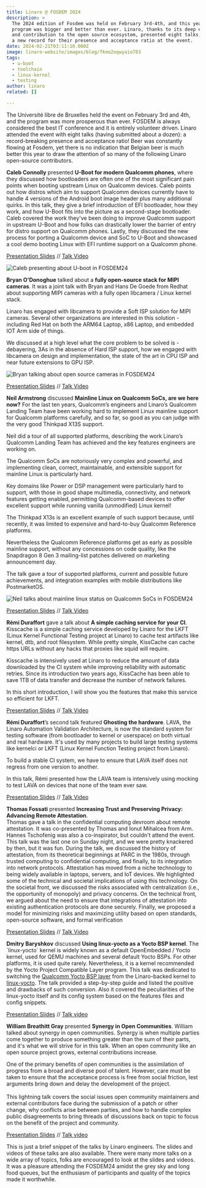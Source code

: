 ```yaml
---
title: Linaro @ FOSDEM 2024
description: >
  The 2024 edition of Fosdem was held on February 3rd-4th, and this year’s
  program was bigger and better than ever. Linaro, thanks to its deep expertise
  and contribution to the open source ecosystem, presented eight talks, setting
  a new record for their presence and acceptance ratio at the event.
date: 2024-02-21T03:11:10.000Z
image: linaro-website/images/blog/fkmo2oqwyaio783
tags:
  - u-boot
  - toolchain
  - linux-kernel
  - testing
author: linaro
related: []

---
```


The Université libre de Bruxelles held the event on February 3rd and 4th, and the program was more prosperous than ever. FOSDEM is always considered the best IT conference and it is entirely volunteer driven. Linaro attended the event with eight talks (having submitted about a dozen): a record-breaking presence and acceptance ratio! Beer was constantly flowing at Fosdem, yet there is no indication that Belgian beer is much better this year to draw the attention of so many of the following Linaro open-source contributors.

**Caleb Connolly** presented **U-Boot for modern Qualcomm phones**, where they discussed how bootloaders are often one of the most significant pain points when booting upstream Linux on Qualcomm devices. Caleb points out how distros which aim to support Qualcomm devices currently have to handle 4 versions of the Android boot image header plus many additional quirks. In this talk, they give a brief introduction of EFI bootloader, how they work, and how U-Boot fits into the picture as a second-stage bootloader. Caleb covered the work they've been doing to improve Qualcomm support in upstream U-Boot and how folks can drastically lower the barrier of entry for distro support on Qualcomm phones. Lastly, they discussed the new process for porting a Qualcomm device and SoC to U-Boot and showcased a cool demo booting Linux with EFI runtime support on a Qualcomm phone.

[Presentation Slides](https://fosdem.org/2024/events/attachments/fosdem-2024-1716-u-boot-for-modern-qualcomm-phones/slides/22104/fosdem24_aDevbas.pdf) // [Talk Video](https://ftp.belnet.be/mirror/FOSDEM/video/2024/h1309/fosdem-2024-1716-u-boot-for-modern-qualcomm-phones.av1.webm)

![Caleb presenting about U-boot in FOSDEM24](/linaro-website/images/blog/u-boot-for-modern)

**Bryan O'Donoghue** talked about a **fully open-source stack for MIPI cameras**. It was a joint talk with Bryan and Hans De Goede from Redhat about supporting MIPI cameras with a fully open libcamera / Linux kernel stack.

Linaro has engaged with libcamera to provide a Soft ISP solution for MIPI cameras. Several other organizations are interested in this solution - including Red Hat on both the ARM64 Laptop, x86 Laptop, and embedded IOT Arm side of things.

We discussed at a high level what the core problem to be solved is - debayering, 3As in the absence of Hard ISP support, how we engaged with libcamera on design and implementation, the state of the art in CPU ISP and near future extensions to GPU ISP.

![Bryan talking about open source cameras in FOSDEM24](/linaro-website/images/blog/a-fully-open-source-stack-for-mipi-cameras.-fosdem24)

[Presentation Slides](https://fosdem.org/2024/events/attachments/fosdem-2024-3013-a-fully-open-source-stack-for-mipi-cameras/slides/22223/A_fully_open_source_stack_for_MIPI_cameras_-_FO_dhMg1oP.pdf) // [Talk Video](https://video.fosdem.org/2024/ud2120/fosdem-2024-3013-a-fully-open-source-stack-for-mipi-cameras.av1.webm)

**Neil Armstrong** discussed **Mainline Linux on Qualcomm SoCs, are we here now?** For the last ten years, Qualcomm’s engineers and Linaro’s Qualcomm Landing Team have been working hard to implement Linux mainline support for Qualcomm platforms carefully, and so far, so good as you can judge with the very good Thinkpad X13S support.

Neil did a tour of all supported platforms, describing the work Linaro’s Qualcomm Landing Team has achieved and the key features engineers are working on.

The Qualcomm SoCs are notoriously very complex and powerful, and implementing clean, correct, maintainable, and extensible support for mainline Linux is particularly hard.

Key domains like Power or DSP management were particularly hard to support, with those in good shape multimedia, connectivity, and network features getting enabled, permitting Qualcomm-based devices to offer excellent support while running vanilla (unmodified) Linux kernel!

The Thinkpad X13s is an excellent example of such support because, until recently, it was limited to expensive and hard-to-buy Qualcomm Reference platforms.

Nevertheless the Qualcomm Reference platforms get as early as possible mainline support, without any concessions on code quality, like the Snapdragon 8 Gen 3 mailing-list patches delivered on marketing announcement day.

The talk gave a tour of supported platforms, current and possible future achievements, and integration examples with mobile distributions like PostmarketOS.

![Neil talks about mainline linux status on Qualcomm SoCs in FOSDEM24](/linaro-website/images/blog/mainline-linux-on-qualcomm-socs-are-we-here-now-)

[Presentation Slides](https://fosdem.org/2024/events/attachments/fosdem-2024-1707-mainline-linux-on-qualcomm-socs-are-we-here-now-/slides/22126/FOSDEM24_-_Mainline_Linux_on_Qualcomm_SoCs_are_cW72KOo.pdf) // [Talk Video](https://video.fosdem.org/2024/h1309/fosdem-2024-1707-mainline-linux-on-qualcomm-socs-are-we-here-now-.mp4)

**Rémi Duraffort** gave a talk about **A simple caching service for your CI**. Kisscache is a simple caching service developed by Linaro for the LKFT (Linux Kernel Functional Testing project at Linaro) to cache test artifacts like kernel, dtb, and root filesystem. While pretty simple, KissCache can cache https URLs without any hacks that proxies like squid will require.

Kisscache is intensively used at Linaro to reduce the amount of data downloaded by the CI system while improving reliability with automatic retries. Since its introduction two years ago, KissCache has been able to save 1TB of data transfer and decrease the number of network failures.

In this short introduction, I will show you the features that make this service so efficient for LKFT.

[Presentation Slides](https://fosdem.org/2024/events/attachments/fosdem-2024-2671-a-simple-caching-service-for-your-ci/slides/22164/FOSDEM_2024_-_A_simple_caching_service_for_your_SULIaEx.pdf) // [Talk Video](https://video.fosdem.org/2024/h2215/fosdem-2024-2671-a-simple-caching-service-for-your-ci.av1.webm)

**Rémi Duraffort**’s second talk featured **Ghosting the hardware**. LAVA, the Linaro Automation Validation Architecture, is now the standard system for testing software (from bootloader to kernel or userspace) on both virtual and real hardware. It's used by many projects to build large testing systems like kernelci or LKFT (Linux Kernel Function Testing project from Linaro).

To build a stable CI system, we have to ensure that LAVA itself does not regress from one version to another.

In this talk, Rémi presented how the LAVA team is intensively using mocking to test LAVA on devices that none of the team ever saw.

[Presentation Slides](https://fosdem.org/2024/events/attachments/fosdem-2024-2687-ghosting-the-hardware/slides/22554/FOSDEM_2024_-_Ghosting_the_hardware_uFFI7XR.pdf) // [Talk Video](https://video.fosdem.org/2024/ud2208/fosdem-2024-2687-ghosting-the-hardware.av1.webm)

**Thomas Fossati** presented **Increasing Trust and Preserving Privacy: Advancing Remote Attestation**. \
Thomas gave a talk in the confidential computing devroom about remote attestation. It was co-presented by Thomas and Ionut Mihalcea from Arm. Hannes Tschofenig was also a co-inspirator, but couldn't attend the event. This talk was the last one on Sunday night, and we were pretty knackered by then, but it was fun. During the talk, we discussed the history of attestation, from its theoretical beginnings at PARC in the 1980s, through trusted computing to confidential computing, and finally, to its integration into network protocols. Attestation has moved from a niche technology to being widely available in laptops, servers, and IoT devices. We highlighted some of the technical and societal implications of using this technology. On the societal front, we discussed the risks associated with centralization (i.e., the opportunity of monopoly) and privacy concerns. On the technical front, we argued about the need to ensure that integrations of attestation into existing authentication protocols are done securely. Finally, we proposed a model for minimizing risks and maximizing utility based on open standards, open-source software, and formal verification

[Presentation Slides](https://fosdem.org/2024/events/attachments/fosdem-2024-2265-increasing-trust-and-preserving-privacy-advancing-remote-attestation/slides/22934/FOSDEM_2024_Increasing_trust_and_preserving_pri_wbCqaZY.pdf) // [Talk Video](https://video.fosdem.org/2024/h2214/fosdem-2024-2265-increasing-trust-and-preserving-privacy-advancing-remote-attestation.av1.webm)

**Dmitry Baryshkov** discussed **Using linux-yocto as a Yocto BSP kernel**. The \`linux-yocto\` kernel is widely known as a default OpenEmbedded / Yocto kernel, used for QEMU machines and several default Yocto BSPs. For other platforms, it is used quite rarely. Nevertheless, it is a kernel recommended by the Yocto Project Compatible Layer program. This talk was dedicated to switching the [Qualcomm Yocto BSP layer](https://github.com/Linaro/meta-qcom) from the Linaro-backed kernel to [linux-yocto](https://github.com/openembedded/openembedded-core/blob/master/meta/recipes-kernel/linux/linux-yocto.inc). The talk provided a step-by-step guide and listed the positive and drawbacks of such conversion. Also it covered the peculiarities of the linux-yocto itself and its config system based on the features files and config snippets.

[Presentation Slides](https://fosdem.org/2024/events/attachments/fosdem-2024-3012-using-linux-yocto-as-a-yocto-bsp-kernel/slides/22155/FOSDEM24_-_Using_linux-yocto_as_a_Yocto_BSP_ker_98gsNLb.pdf) // [Talk video](https://video.fosdem.org/2024/ud2120/fosdem-2024-3012-using-linux-yocto-as-a-yocto-bsp-kernel.av1.webm)

**William Breathitt Gray** presented **Synergy in Open Communities**. William talked about synergy in open communities. Synergy is when multiple parties come together to produce something greater than the sum of their parts, and it's what we will strive for in this talk. When an open community like an open source project grows, external contributions increase.

One of the primary benefits of open communities is the assimilation of progress from a broad and diverse pool of talent. However, care must be taken to ensure that the acceptance process is free from social friction, lest arguments bring down and delay the development of the project.\
\
This lightning talk covers the social issues open community maintainers and external contributors face during the submission of a patch or other change, why conflicts arise between parties, and how to handle complex public disagreements to bring threads of discussions back on topic to focus on the benefit of the project and community.

[Presentation Slides](https://fosdem.org/2024/events/attachments/fosdem-2024-3120-synergy-in-open-communities/slides/22102/FOSDEM24_-_Synergy_UXpPS67.pdf) // [Talk video](https://ftp.fau.de/fosdem/2024/h2215/fosdem-2024-3120-synergy-in-open-communities.av1.webm)

This is just a brief snippet of the talks by Linaro engineers. The slides and videos of these talks are also available. There were many more talks on a wide array of topics, folks are encouraged to look at the slides and videos. It was a pleasure attending the FOSDEM24 amidst the grey sky and long food queues, but the enthusiasm of participants and quality of the topics made it worthwhile.

